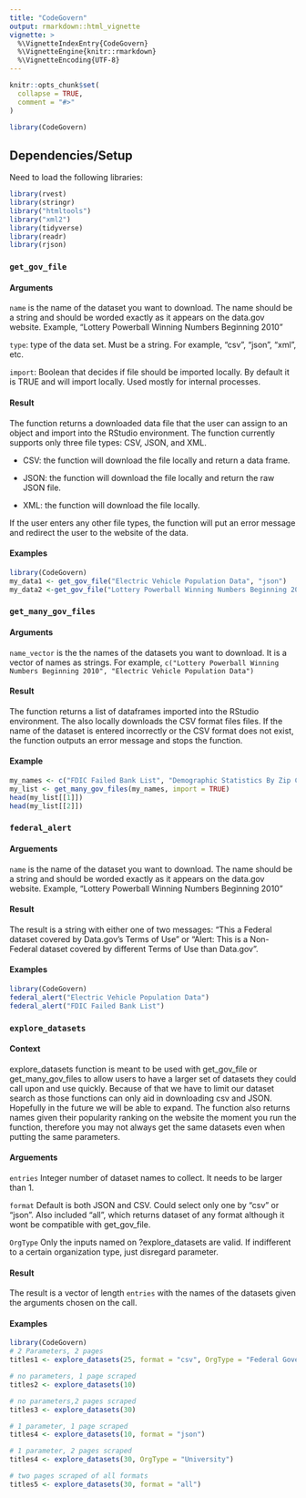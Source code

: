 ```yaml
---
title: "CodeGovern"
output: rmarkdown::html_vignette
vignette: >
  %\VignetteIndexEntry{CodeGovern}
  %\VignetteEngine{knitr::rmarkdown}
  %\VignetteEncoding{UTF-8}
---
```


```r
knitr::opts_chunk$set(
  collapse = TRUE,
  comment = "#>"
)
```

```r
library(CodeGovern)
```


## Dependencies/Setup
Need to load the following libraries:

```r
library(rvest)
library(stringr)
library("htmltools")
library("xml2")
library(tidyverse)
library(readr)
library(rjson)
```


### `get_gov_file`

#### Arguments

`name` is the name of the dataset you want to download. The name should be a string and should be worded exactly as it appears on the data.gov website. Example, "Lottery Powerball Winning Numbers Beginning 2010"

`type`: type of the data set. Must be a string. For example, "csv", "json", "xml", etc. 

`import`: Boolean that decides if file should be imported locally. By default it is TRUE and will import locally. Used mostly for internal processes. 


#### Result
The function returns a downloaded data file that the user can assign to an object and import into the RStudio environment. The function currently supports only three file types: CSV, JSON, and XML.

- CSV: the function will download the file locally and return a data frame.

- JSON: the function will download the file locally and return the raw JSON file.

- XML: the function will download the file locally.

If the user enters any other file types, the function will put an error message and redirect the user to the website of the data.


#### Examples

```r
library(CodeGovern)
my_data1 <- get_gov_file("Electric Vehicle Population Data", "json")
my_data2 <-get_gov_file("Lottery Powerball Winning Numbers Beginning 2010", "csv")
```

### `get_many_gov_files`

#### Arguments
`name_vector` is the the names of the datasets you want to download. It is a vector of names as strings. For example, `c("Lottery Powerball Winning Numbers Beginning 2010", "Electric Vehicle Population Data")`

#### Result

The function returns a list of dataframes imported into the RStudio environment. The also locally downloads the CSV format files files. If the name of the dataset is entered incorrectly or the CSV format does not exist, the function outputs an error message and stops the function.

#### Example

```r
my_names <- c("FDIC Failed Bank List", "Demographic Statistics By Zip Code")
my_list <- get_many_gov_files(my_names, import = TRUE)
head(my_list[[1]])
head(my_list[[2]])
```


### `federal_alert`

#### Arguements 
`name` is the name of the dataset you want to download. The name should be a string and should be worded exactly as it appears on the data.gov website. Example, "Lottery Powerball Winning Numbers Beginning 2010"

#### Result

The result is a string with either one of two messages: "This a Federal dataset covered by Data.gov's Terms of Use" or "Alert: This is a Non-Federal dataset covered by different Terms of Use than Data.gov". 

#### Examples
```r
library(CodeGovern)
federal_alert("Electric Vehicle Population Data")
federal_alert("FDIC Failed Bank List")
```

### `explore_datasets`

#### Context
explore_datasets function is meant to be used with get_gov_file or get_many_gov_files to allow users to have a larger set of datasets they could call upon and use quickly. Because of that we have to limit our dataset search as those functions can only aid in downloading csv and JSON. Hopefully in the future we will be able to expand. The function also returns names given their popularity ranking on the website the moment you run the function, therefore you may not always get the same datasets even when putting the same parameters. 

#### Arguements 
`entries` Integer number of dataset names to collect. It needs to be larger than 1.

`format` Default is both JSON and CSV. Could select only one by "csv" or "json". Also included "all", which returns dataset of any format although it wont be compatible with get_gov_file. 

`OrgType` Only the inputs named on ?explore_datasets are valid. If indifferent to a certain organization type, just disregard parameter. 

#### Result

The result is a vector of length `entries` with the names of the datasets given the arguments chosen on the call.

#### Examples
```r
library(CodeGovern)
# 2 Parameters, 2 pages
titles1 <- explore_datasets(25, format = "csv", OrgType = "Federal Government")

# no parameters, 1 page scraped
titles2 <- explore_datasets(10)

# no parameters,2 pages scraped
titles3 <- explore_datasets(30)

# 1 parameter, 1 page scraped
titles4 <- explore_datasets(10, format = "json")

# 1 parameter, 2 pages scraped
titles4 <- explore_datasets(30, OrgType = "University")

# two pages scraped of all formats
titles5 <- explore_datasets(30, format = "all")
```
